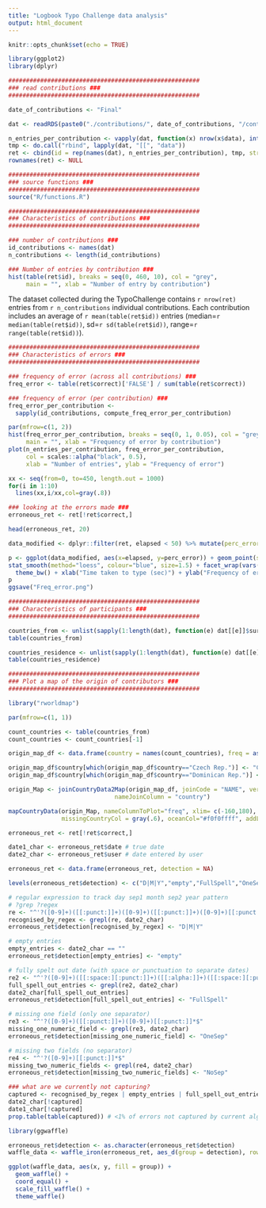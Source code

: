 ```yaml
---
title: "Logbook Typo Challenge data analysis"
output: html_document
---
```


```r
knitr::opts_chunk$set(echo = TRUE)
```

```r
library(ggplot2)
library(dplyr)
```

```r
######################################################
### read contributions ###
######################################################

date_of_contributions <- "Final"

dat <- readRDS(paste0("./contributions/", date_of_contributions, "/contributions.rds"))

n_entries_per_contribution <- vapply(dat, function(x) nrow(x$data), integer(1))
tmp <- do.call("rbind", lapply(dat, "[[", "data"))
ret <- cbind(id = rep(names(dat), n_entries_per_contribution), tmp, stringsAsFactors = FALSE)
rownames(ret) <- NULL

######################################################
### source functions ###
######################################################
source("R/functions.R")
```

```r
######################################################
### Characteristics of contributions ###
######################################################

### number of contributions ###
id_contributions <- names(dat)
n_contributions <- length(id_contributions)

### Number of entries by contribution ### 
hist(table(ret$id), breaks = seq(0, 460, 10), col = "grey", 
     main = "", xlab = "Number of entry by contribution")

```

The dataset collected during the TypoChallenge contains `r nrow(ret)` entries from `r n_contributions` individual contributions. Each contribution includes an average of `r mean(table(ret$id))` entries (median=`r median(table(ret$id))`, sd=`r sd(table(ret$id))`, range=`r range(table(ret$id))`).

```r
######################################################
### Characteristics of errors ###
######################################################

### frequency of error (across all contributions) ###
freq_error <- table(ret$correct)['FALSE'] / sum(table(ret$correct))

### frequency of error (per contribution) ###
freq_error_per_contribution <- 
  sapply(id_contributions, compute_freq_error_per_contribution)

par(mfrow=c(1, 2))
hist(freq_error_per_contribution, breaks = seq(0, 1, 0.05), col = "grey", 
     main = "", xlab = "Frequency of error by contribution")
plot(n_entries_per_contribution, freq_error_per_contribution,
     col = scales::alpha("black", 0.5),
     xlab = "Number of entries", ylab = "Frequency of error")

xx <- seq(from=0, to=450, length.out = 1000)
for(i in 1:10)
  lines(xx,i/xx,col=gray(.8))

### looking at the errors made ###
erroneous_ret <- ret[!ret$correct,]

head(erroneous_ret, 20)
```

```r
data_modified <- dplyr::filter(ret, elapsed < 50) %>% mutate(perc_error=100*(1-as.numeric(correct)))

p <- ggplot(data_modified, aes(x=elapsed, y=perc_error)) + geom_point(size=2, alpha=0.4) +
stat_smooth(method="loess", colour="blue", size=1.5) + facet_wrap(vars(date_format)) +
  theme_bw() + xlab("Time taken to type (sec)") + ylab("Frequency of error (%)") + ylim(0,105)
p
ggsave("Freq_error.png")

```

```r
######################################################
### Characteristics of participants ###
######################################################

countries_from <- unlist(sapply(1:length(dat), function(e) dat[[e]]$survey$country_from))
table(countries_from)

countries_residence <- unlist(sapply(1:length(dat), function(e) dat[[e]]$survey$country_residence))
table(countries_residence)

######################################################
### Plot a map of the origin of contributors ###
######################################################

library("rworldmap")

par(mfrow=c(1, 1))

count_countries <- table(countries_from)
count_countries <- count_countries[-1]

origin_map_df <- data.frame(country = names(count_countries), freq = as.integer(count_countries), stringsAsFactors = F)

origin_map_df$country[which(origin_map_df$country=="Czech Rep.")] <- "Czech republic"
origin_map_df$country[which(origin_map_df$country=="Dominican Rep.")] <- "Dominican republic"

origin_Map <- joinCountryData2Map(origin_map_df, joinCode = "NAME", verbose = TRUE,
                              nameJoinColumn = "country")

mapCountryData(origin_Map, nameColumnToPlot="freq", xlim= c(-160,180), ylim = c(-0,70) , catMethod = "pretty",
               missingCountryCol = gray(.6), oceanCol="#f0f0ffff", addLegend="T",mapTitle = "Typo Challenge contributors")
```

```r
erroneous_ret <- ret[!ret$correct,]

date1_char <- erroneous_ret$date # true date
date2_char <- erroneous_ret$user # date entered by user

erroneous_ret <- data.frame(erroneous_ret, detection = NA)

levels(erroneous_ret$detection) <- c("D|M|Y","empty","FullSpell","OneSep","NoSep")

# regular expression to track day sep1 month sep2 year pattern
# ?grep ?regex
re <- "^'?([0-9]+)([[:punct:]]+)([0-9]+)([[:punct:]]+)([0-9]+)[[:punct:]]*$"
recognised_by_regex <- grepl(re, date2_char)
erroneous_ret$detection[recognised_by_regex] <- "D|M|Y"

# empty entries
empty_entries <- date2_char == ""
erroneous_ret$detection[empty_entries] <- "empty"

# fully spelt out date (with space or punctuation to separate dates)
re2 <- "^'?([0-9]+)([[:space:][:punct:]]+)([[:alpha:]]+)([[:space:][:punct:]]+)([0-9]+)[[:punct:]]*$"
full_spell_out_entries <- grepl(re2, date2_char)
date2_char[full_spell_out_entries]
erroneous_ret$detection[full_spell_out_entries] <- "FullSpell"

# missing one field (only one separator)
re3 <- "^'?([0-9]+)([[:punct:]]+)([0-9]+)[[:punct:]]*$"
missing_one_numeric_field <- grepl(re3, date2_char)
erroneous_ret$detection[missing_one_numeric_field] <- "OneSep"

# missing two fields (no separator)
re4 <- "^'?([0-9]+)[[:punct:]]*$"
missing_two_numeric_fields <- grepl(re4, date2_char)
erroneous_ret$detection[missing_two_numeric_fields] <- "NoSep"

### what are we currently not capturing?  
captured <- recognised_by_regex | empty_entries | full_spell_out_entries | missing_one_numeric_field | missing_two_numeric_fields
date2_char[!captured] 
date1_char[!captured] 
prop.table(table(captured)) # <1% of errors not captured by current algorithm --> can look at these manually really!
```
```r
library(ggwaffle)

erroneous_ret$detection <- as.character(erroneous_ret$detection)
waffle_data <- waffle_iron(erroneous_ret, aes_d(group = detection), rows=30)

ggplot(waffle_data, aes(x, y, fill = group)) + 
  geom_waffle() + 
  coord_equal() +
  scale_fill_waffle() + 
  theme_waffle()

```



